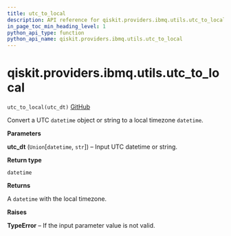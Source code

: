 ```yaml
---
title: utc_to_local
description: API reference for qiskit.providers.ibmq.utils.utc_to_local
in_page_toc_min_heading_level: 1
python_api_type: function
python_api_name: qiskit.providers.ibmq.utils.utc_to_local
---
```


# qiskit.providers.ibmq.utils.utc\_to\_local

<span id="qiskit.providers.ibmq.utils.utc_to_local" />

`utc_to_local(utc_dt)` [GitHub](https://github.com/qiskit/qiskit-ibmq-provider/tree/stable/0.14/qiskit/providers/ibmq/utils/converters.py "view source code")

Convert a UTC `datetime` object or string to a local timezone `datetime`.

**Parameters**

**utc\_dt** (`Union`\[`datetime`, `str`]) – Input UTC datetime or string.

**Return type**

`datetime`

**Returns**

A `datetime` with the local timezone.

**Raises**

**TypeError** – If the input parameter value is not valid.

